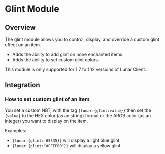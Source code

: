 
# Glint Module

## Overview

The glint module allows you to control, display, and override a custom glint effect on an item.

- Adds the ability to add glint on none enchanted items.
- Adds the ability to set custom glint colors.

<Callout type="info">
  This module is only supported for 1.7 to 1.12 versions of Lunar Client.
</Callout>

## Integration

### How to set custom glint of an item

You set a custom NBT, with the tag `{lunar:{glint:value}}` then set the `{value}` to the HEX color (as an string) format or the ARGB color (as an integer) you want to display on the item.

Examples:
- `{lunar:{glint:-65535}}` will display a light blue glint.
- `{lunar:{glint:"#FFFF00"}}` will display a yellow glint.
